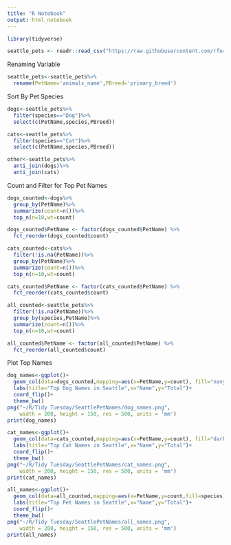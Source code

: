 ---
title: "R Notebook"
output: html_notebook
---

```{r}
library(tidyverse)
```
```{r}
seattle_pets <- readr::read_csv("https://raw.githubusercontent.com/rfordatascience/tidytuesday/master/data/2019/2019-03-26/seattle_pets.csv")
```
Renaming Variable
```{r}
seattle_pets<-seattle_pets%>% 
  rename(PetName='animals_name',PBreed='primary_breed')
```
Sort By Pet Species
```{r}
dogs<-seattle_pets%>%
  filter(species=="Dog")%>%
  select(c(PetName,species,PBreed))

cats<-seattle_pets%>%
  filter(species=="Cat")%>%
  select(c(PetName,species,PBreed))

other<-seattle_pets%>%
  anti_join(dogs)%>%
  anti_join(cats)
```
Count and Filter for Top Pet Names 
```{r}
dogs_counted<-dogs%>%
  group_by(PetName)%>%
  summarize(count=n())%>%
  top_n(n=10,wt=count)

dogs_counted$PetName <- factor(dogs_counted$PetName) %>%
  fct_reorder(dogs_counted$count)

cats_counted<-cats%>%
  filter(!is.na(PetName))%>%
  group_by(PetName)%>%
  summarize(count=n())%>%
  top_n(n=10,wt=count)

cats_counted$PetName <- factor(cats_counted$PetName) %>%
  fct_reorder(cats_counted$count)

all_counted<-seattle_pets%>%
  filter(!is.na(PetName))%>%
  group_by(species,PetName)%>%
  summarize(count=n())%>%
  top_n(n=10,wt=count)

all_counted$PetName <- factor(all_counted$PetName) %>%
  fct_reorder(all_counted$count)
```
Plot Top Names
```{r}
dog_names<-ggplot()+
  geom_col(data=dogs_counted,mapping=aes(x=PetName,y=count), fill="navy blue")+
  labs(title="Top Dog Names in Seattle",x="Name",y="Total")+
  coord_flip()+
  theme_bw()
png("~/R/Tidy Tuesday/SeattlePetNames/dog_names.png",
    width = 200, height = 150, res = 500, units = 'mm')
print(dog_names)
```
```{r}
cat_names<-ggplot()+
  geom_col(data=cats_counted,mapping=aes(x=PetName,y=count), fill="dark green")+
  labs(title="Top Cat Names in Seattle",x="Name",y="Total")+
  coord_flip()+
  theme_bw()
png("~/R/Tidy Tuesday/SeattlePetNames/cat_names.png",
    width = 200, height = 150, res = 500, units = 'mm')
print(cat_names)
```
```{r}
all_names<-ggplot()+
  geom_col(data=all_counted,mapping=aes(x=PetName,y=count,fill=species))+
  labs(title="Top Pet Names in Seattle",x="Name",y="Total")+
  coord_flip()+
  theme_bw()
png("~/R/Tidy Tuesday/SeattlePetNames/all_names.png",
    width = 200, height = 150, res = 500, units = 'mm')
print(all_names)
```
